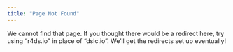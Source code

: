 ```yaml
---
title: "Page Not Found"
---
```


<script type="text/javascript">
  // Redirect /join to r4ds.io/join
  if (window.location.href == "https://dslc.io/join") {
    window.location.replace("https://r4ds.io/join");
  }
</script>

We cannot find that page.
If you thought there would be a redirect here, try using "r4ds.io" in place of "dslc.io".
We'll get the redirects set up eventually!

